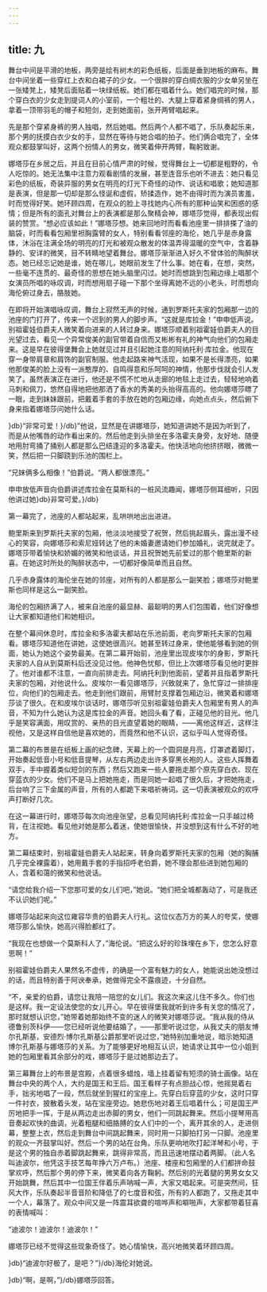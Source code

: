 ```yaml
---
---
---
```

title: 九
---




舞台中间是平滑的地板，两旁是绘有树木的彩色纸板，后面是垂到地板的麻布。舞台中间坐着一些穿红上衣和白裙子的少女。一个很胖的穿白绸衣服的少女单另坐在一张矮凳上，矮凳后面贴着一块绿纸板。她们都在唱着什么。她们唱完的时候，那个穿白衣的少女走到提词人的小室前，一个粗壮的、大腿上穿着紧身绸裤的男人，拿着一顶带羽毛的帽子和短剑，走到她面前，张开两臂唱起来。

先是那个穿紧身裤的男人独唱，然后她唱。然后两个人都不唱了，乐队奏起乐来，那个男的抚摸白衣少女的手，显然在等待与她合唱的拍子。他们俩合唱完了，全体观众都鼓掌叫好，这两个扮情人的男女，微笑着伸开两臂，鞠躬致谢。

娜塔莎在乡居之后，并且在目前心情严肃的时候，觉得舞台上一切都是粗野的，令人吃惊的。她无法集中注意力观看剧情的发展，甚至连音乐也听不进去：她只看见彩色的纸板，奇装异服的男女在明亮的灯光下奇怪的动作、说话和唱歌；她知道那是表演，但是那一切却是那么怪诞和虚假，矫揉造作，她不由得时而为演员害羞，时而觉得好笑。她环顾四周，在观众的脸上寻找她内心所有的那种讪笑和困惑的感情；但是所有的面孔对舞台上的表演都是那么聚精会神，娜塔莎觉得，都表现出假装的赞赏。“想必应该如此！”娜塔莎想。她来回地时而看看池座里一排排搽了油的脑袋，时而看看包厢里袒胸露臂的女人，特别看看邻座的海伦，她几乎是赤身露体，沐浴在注满全场的明亮的灯光和被观众散发的体温弄得温暖的空气中，含着静静的、安详的微笑，目不转睛地望着舞台。娜塔莎渐渐进入好久不曾体验的陶醉状态。她已经忘记她是谁，她在哪儿，她眼前发生了什么事。她在看，在想，突然，一些毫不连贯的、最奇怪的思想在她头脑里闪过。她时而想跳到包厢边缘上唱那个女演员所唱的咏叹调，时而想用扇子碰一下那个坐得离她不远的小老头，时而想向海伦俯过身去，胳肢她。

在即将开始演唱咏叹调，舞台上寂然无声的时候，通到罗斯托夫家的包厢那一边的池座的门打开了，传来一个迟到的男人的脚步声。“这就是库拉金！”申申低声说。别祖霍娃伯爵夫人微笑着向进来的人转过身来。娜塔莎顺着别祖霍娃伯爵夫人的目光望过去，看见一个异常俊美的副官带着自信而又彬彬有礼的神气向他们的包厢走来。这是早在彼得堡舞会上她就见过并且引起她注意的阿纳托利·库拉金。他现在穿一身带肩章和肩饰的副官制服。他走起路来神气活现，如果不是长得漂亮，如果他那俊美的脸上没有一派憨厚的、自鸣得意和乐呵呵的神情，他那步伐就会引人发笑了。虽然表演正在进行，他还是不慌不忙地从走廊的地毯上走过去，轻轻地响着马刺和佩刀，悠然自得地把他那洒了香水的秀美的头抬得高高的。他向娜塔莎瞟了一眼，走到妹妹跟前，把戴着手套的手放在她的包厢边缘，向她点点头，然后俯下身来指着娜塔莎问她什么话。



}db}“非常可爱！}/db}”他说，显然是在讲娜塔莎，她知道讲她不是因为听到了，而是从他嘴唇的动作看出来的。然后他走到头排坐在多洛霍夫身旁，友好地、随便地用肘弯捅了捅别人都是那么巴结逢迎的多洛霍夫。他快活地向他挤挤眼，微微一笑，然后把一只脚跷到乐池的围栏上。

“兄妹俩多么相像！”伯爵说。“两人都很漂亮。”

申申放低声音向伯爵讲述库拉金在莫斯科的一桩风流趣闻，娜塔莎侧耳细听，只因他讲过她}db}非常可爱。}/db}

第一幕完了，池座的人都站起来，乱哄哄地出出进进。

鲍里斯来到罗斯托夫家的包厢，他淡淡地接受了祝贺，然后挑起眉头，露出漫不经心的笑容，向娜塔莎和索尼娅转达了他的未婚妻邀请她们参加婚礼，说完就走了。娜塔莎带着愉快和娇媚的微笑和他谈话，并且祝贺她先前爱过的那个鲍里斯的新喜。在她这时所处的陶醉状态中，一切都好像简单而且自然。

几乎赤身露体的海伦坐在她的邻座，对所有的人都是那么一副笑脸；娜塔莎对鲍里斯也同样是这么一副笑脸。

海伦的包厢挤满了人，被来自池座的最显赫、最聪明的男人们包围着，他们好像想让大家都知道他们和她相识。

在整个幕间休息时，库拉金和多洛霍夫都站在乐池前面，老向罗斯托夫家的包厢看。娜塔莎知道他在讲她，这使她很高兴。她甚至转过身来，使他能够看到她的侧面，她认为她这个姿势最美。在第二幕开始前，池座里出现皮埃尔的身影，罗斯托夫家的人自从到莫斯科后还没见过他。他神色忧郁，但比上次娜塔莎看见他时更胖了。他对谁都不注意，一直向前排走去。阿纳托利到他面前，望着并且指着罗斯托夫家的包厢，对他说什么。皮埃尔一看见娜塔莎，兴致就来了，急忙穿过一排排座位，向他们的包厢走去。他走到他们跟前，用臂肘支撑着包厢边沿，微笑着和娜塔莎谈了很久。在和皮埃尔谈话时，娜塔莎听见别祖霍娃伯爵夫人包厢里有男人的声音，不知为什么她认为这是库拉金的声音。她回头看了看，正碰见他的目光。他几乎是笑容满面，用叹赏的、亲热的目光直望着她的眼睛，——离他这样近，这样注视他，又是这样自信他是喜欢她的，而竟然和他不认识，这似乎叫人觉得奇怪。

第二幕的布景是在纸板上画的纪念碑，天幕上的一个圆洞是月亮，灯罩遮着脚灯，开始奏起低音小号和低音提琴，从左右两边走出许多穿黑长袍的人。这些人挥舞着双手，手中握着类似短剑的东西；然后又跑来一些人要拖走那个原先穿白衣、现在穿蓝衣的少女。他们不是马上把她拖走，而是同她一起唱了很久后，才把她拖走，后台响了三下金属的声音，所有的人都跪下来唱祈祷词。这一切表演被观众的欢呼声打断好几次。

在这一幕进行时，娜塔莎每次向池座张望，总看见阿纳托利·库拉金一只手越过椅背，在注视她。看见他对她是那么着迷，使她很愉快，并没想到这有什么不好的地方。

第二幕结束时，别祖霍娃伯爵夫人站起来，转身向着罗斯托夫家的包厢（她的胸脯几乎完全裸露着），她用戴手套的手指招呼老伯爵，她不理会那些进到她包厢的人，含着和蔼的微笑和他说话。

“请您给我介绍一下您那可爱的女儿们吧，”她说。“她们把全城都轰动了，可是我还不认识她们呢。”

娜塔莎站起来向这位雍容华贵的伯爵夫人行礼。这位仪态万方的美人的夸奖，使娜塔莎那么愉快，她高兴得脸都红了。

“我现在也想做一个莫斯科人了，”海伦说。“把这么好的珍珠埋在乡下，您怎么好意思啊！”

别祖霍娃伯爵夫人果然名不虚传，的确是一个富有魅力的女人，她能说出她没想过的话，而且特别善于阿谀奉承，她做得完全不露痕迹，十分自然。

“不，亲爱的伯爵，请您让我陪一陪您的女儿们。我这次来这儿住不多久。你们也是这样。我一定设法使您的女儿开心。早在彼得堡我就听到许多有关您的情况了，那时就想认识您，”她带着她那始终不变的迷人的微笑对娜塔莎说。“我从我的侍从德鲁别茨科伊——您已经听说他要结婚了，——那里听说过您，从我丈夫的朋友博尔孔斯基，安德烈·博尔孔斯基公爵那里听说过您，”她特别加重地说，暗示她知道博尔孔斯基与娜塔莎的关系。为了能够更好地相互认识，她请求让其中一位小姐到她的包厢里看其余部分的戏，娜塔莎于是过她那边去了。

第三幕舞台上的布景是宫殿，点着很多蜡烛，墙上挂着留有短须的骑士画像。站在舞台中央的两个人，大约是国王和王后。国王看样子有点胆战心惊，他摇晃着右手，拙劣地唱了一段，然后就坐到猩红的宝座上。先穿白后穿蓝的少女，这时只穿一件衬衣，披散着头发，站在宝座旁边。她悲伤地对着王后唱着什么；可是国王严厉地把手一挥，于是从两边走出赤脚的男女，他们一同跳起舞来。然后小提琴用高音奏起欢快的曲调，光着粗腿和细胳膊的女人们中的一个，离开其余的人，走进侧幕，整整上衣，然后走到舞台中间跳起舞来，同时用一只脚拍打另一只脚。池座里的观众一齐鼓掌叫好。然后一个男的站在台角。乐队更响地吹打起洋琴和小号，于是这个男的独自赤着脚跳起舞来，跳得非常高，而且迅速地摆动着两脚。（此人名叫迪波尔，他凭这手技艺每年挣六万卢布。）池座、楼座和包厢里的人们都拼命鼓掌欢呼，然后那个男的停下来，微笑着向各方鞠躬。然后别的光着腿的男男女女又开始跳舞，然后其中一位国王伴着乐声呐喊一声，大家又唱起来。可是突然间，狂风大作，乐队奏起半音音阶和降低了的七度音和弦，所有的人都跑了，又拖走其中一个人，幕落了。观众中间又是一阵震耳欲聋的喧哗声和噼啪声，大家都带着狂喜的表情喊叫：

“迪波尔！迪波尔！迪波尔！”

娜塔莎已经不觉得这些现象奇怪了。她心情愉快，高兴地微笑着环顾四周。

}db}“迪波尔好极了，是吧？”}/db}海伦对她说。

}db}“啊，是啊，”}/db}娜塔莎回答。